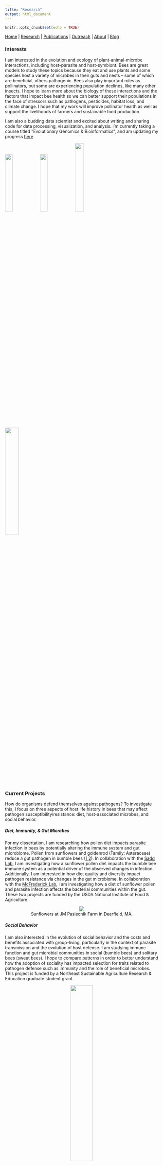 ```yaml
---
title: "Research"
output: html_document
---
```


```r
knitr::opts_chunk$set(echo = TRUE)
```

[Home](index.html)  |  [Research](research.html)  |  [Publications](pubs.html)  |  [Outreach](outreach.html)  |  [About](about.html) | [Blog](blog.html)


### Interests

I am interested in the evolution and ecology of plant-animal-microbe interactions, including host-parasite and host-symbiont. Bees are great models to study these topics because they eat and use plants and some species host a variety of microbes in their guts and nests -- some of which are beneficial, others pathogenic. Bees also play important roles as pollinators, but some are experiencing population declines, like many other insects. I hope to learn more about the biology of these interactions and the factors that impact bee health so we can better support their populations in the face of stressors such as pathogens, pesticides, habitat loss, and climate change. I hope that my work will improve pollinator health as well as support the livelihoods of farmers and sustainable food production. 

I am also a budding data scientist and excited about writing and sharing code for data processing, visualization, and analysis. I'm currently taking a course titled "Evolutionary Genomics & Bioinformatics", and am updating my progress [here](aefowler.github.io/genomics-course/). 

<img src="images/IMG_7741.JPG" width="22%"> <img src="images/IMG_1285.JPG" width="22%"> <img src="images/IMG_8217.JPG" width="24%"> <img src="images/IMG_3617.JPG" width="30%"> 

### Current Projects 

How do organisms defend themselves against pathogens? To investigate this, I focus on three aspects of host life history in bees that may affect pathogen susceptibility/resistance: diet, host-associated microbes, and social behavior.

##### Diet, Immunity, & Gut Microbes

For my dissertation, I am researching how pollen diet impacts parasite infection in bees by potentially altering the immune system and gut microbiome. Pollen from sunflowers and goldenrod (Family: Asteraceae) reduce a gut pathogen in bumble bees ([1](Giacomini2018.pdf),[2](locascio2019.pdf)). In collaboration with the [Sadd Lab](https://about.illinoisstate.edu/bmsadd/), I am investigating how a sunflower pollen diet impacts the bumble bee immune system as a potential driver of the observed changes in infection. Additionally, I am interested in how diet quality and diversity impact pathogen resistance via changes in the gut microbiome. In collaboration with the [McFrederick Lab](https://melittology.ucr.edu/), I am investigating how a diet of sunflower pollen and parasite infection affects the bacterial communities within the gut. These two projects are funded by the USDA National Institute of Food & Agriculture. 

<center> <img src="images/IMG_12403JPG.JPG"> </center>

<center> Sunflowers at JM Pasiecnik Farm in Deerfield, MA. </center>

##### Social Behavior

I am also interested in the evolution of social behavior and the costs and benefits associated with group-living, particularly in the context of parasite transmission and the evolution of host defense. I am studying immune function and gut microbial communities in social (bumble bees) and solitary bees (sweat bees). I hope to compare patterns in order to better understand how the adoption of sociality has impacted selection for traits related to pathogen defense such as immunity and the role of beneficial microbes. This project is funded by a Northeast Sustainable Agriculture Research & Education graduate student grant. 


<center> <img src="images/bees.gif" width="38.5%"> </center>
<br/>
One of our bumble bee colonies in the lab. Most of the bees you see that are moving are workers and the large bee hanging out towards the bottom is the queen. The queen lays all the eggs and the workers forage for food and rear the offspring. Workers are all non-reproductive females. This species is *Bombus impatiens*, the Common Eastern Bumble Bee. [More information about bumble bees here](https://xerces.org/bumblebees/about). 

<br/>
<center> Check out my [Blog page](blog.html) for updates on my research projects. </center> 
